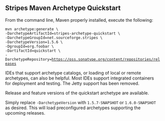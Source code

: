 ==Stripes Maven Archetype Quickstart==

From the command line, Maven properly installed, execute the following:

 mvn archetype:generate \
 -DarchetypeArtifactId=stripes-archetype-quickstart \
 -DarchetypeGroupId=net.sourceforge.stripes \
 -DarchetypeVersion=1.5.6 \
 -DgroupId=org.foobar \
 -DartifactId=quickstart \
 -DarchetypeRepository=https://oss.sonatype.org/content/repositories/releases

IDEs that support archetype catalogs, or loading of local or remote archetypes, can also be helpful. Most IDEs support integrated containers for deployment and testing. The Jetty support has been removed.

Release and feature versions of the quickstart archetype are available. 

Simply replace <code>-DarchetypeVersion</code> with <code>1.5.7-SNAPSHOT</code> or <code>1.6.0-SNAPSHOT</code> as desired. This will load preconfigured archetypes supporting the upcoming releases.
